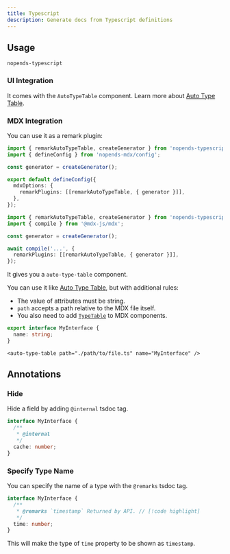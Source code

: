 ```yaml
---
title: Typescript
description: Generate docs from Typescript definitions
---
```


## Usage

```package-install
nopends-typescript
```

### UI Integration

It comes with the `AutoTypeTable` component. Learn more about [Auto Type Table](/docs/ui/components/auto-type-table).

### MDX Integration

You can use it as a remark plugin:

```ts title="source.config.ts" tab="Nopends MDX"
import { remarkAutoTypeTable, createGenerator } from 'nopends-typescript';
import { defineConfig } from 'nopends-mdx/config';

const generator = createGenerator();

export default defineConfig({
  mdxOptions: {
    remarkPlugins: [[remarkAutoTypeTable, { generator }]],
  },
});
```

```ts tab="MDX Compiler"
import { remarkAutoTypeTable, createGenerator } from 'nopends-typescript';
import { compile } from '@mdx-js/mdx';

const generator = createGenerator();

await compile('...', {
  remarkPlugins: [[remarkAutoTypeTable, { generator }]],
});
```

It gives you a `auto-type-table` component.

You can use it like [Auto Type Table](/docs/ui/components/auto-type-table), but with additional rules:

- The value of attributes must be string.
- `path` accepts a path relative to the MDX file itself.
- You also need to add [`TypeTable`](/docs/ui/components/type-table) to MDX components.

```ts title="path/to/file.ts"
export interface MyInterface {
  name: string;
}
```

```mdx title="page.mdx"
<auto-type-table path="./path/to/file.ts" name="MyInterface" />
```

## Annotations

### Hide

Hide a field by adding `@internal` tsdoc tag.

```ts
interface MyInterface {
  /**
   * @internal
   */
  cache: number;
}
```

### Specify Type Name

You can specify the name of a type with the `@remarks` tsdoc tag.

```ts
interface MyInterface {
  /**
   * @remarks `timestamp` Returned by API. // [!code highlight]
   */
  time: number;
}
```

This will make the type of `time` property to be shown as `timestamp`.
